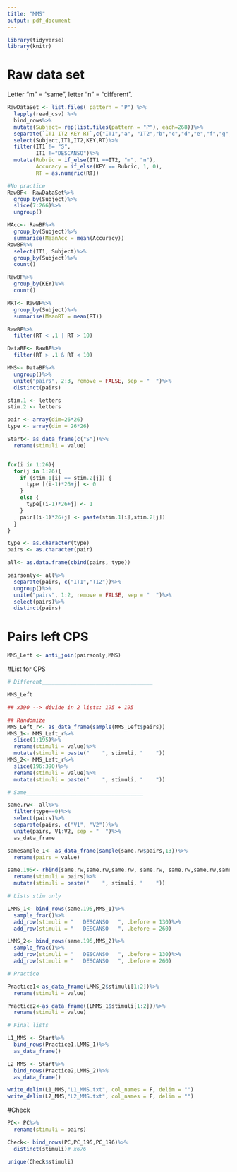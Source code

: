 ```yaml
---
title: "MMS"
output: pdf_document
---
```


```r
library(tidyverse)
library(knitr)
```

# Raw data set
Letter "m" = "same", letter "n" = "different".

```r
RawDataSet <- list.files( pattern = "P") %>%
  lapply(read_csv) %>% 
  bind_rows%>%
  mutate(Subject= rep(list.files(pattern = "P"), each=268))%>%
  separate(`IT1 IT2 KEY RT`,c("IT1","a", "IT2","b","c","d","e","f","g","KEY", "RT"), sep = " ")%>%
  select(Subject,IT1,IT2,KEY,RT)%>%
  filter(IT1 != "S",
         IT1 !="DESCANSO")%>%
  mutate(Rubric = if_else(IT1 ==IT2, "m", "n"),
         Accuracy = if_else(KEY == Rubric, 1, 0),
         RT = as.numeric(RT))

#No practice
RawBF<- RawDataSet%>%
  group_by(Subject)%>%
  slice(7:266)%>%
  ungroup()

MAcc<- RawBF%>%
  group_by(Subject)%>%
  summarise(MeanAcc = mean(Accuracy))
RawBF%>% 
  select(IT1, Subject)%>%
  group_by(Subject)%>%
  count()

RawBF%>% 
  group_by(KEY)%>%
  count()

MRT<- RawBF%>%
  group_by(Subject)%>%
  summarise(MeanRT = mean(RT))

RawBF%>%
  filter(RT < .1 | RT > 10)

DataBF<- RawBF%>%
  filter(RT > .1 & RT < 10)

MMS<- DataBF%>%
  ungroup()%>%
  unite("pairs", 2:3, remove = FALSE, sep = "  ")%>%
  distinct(pairs)

```

```r

stim.1 <- letters
stim.2 <- letters

pair <- array(dim=26*26)
type <- array(dim = 26*26)

Start<- as_data_frame(c("S"))%>%
  rename(stimuli = value)


for(i in 1:26){
  for(j in 1:26){
    if (stim.1[i] == stim.2[j]) {
      type [(i-1)*26+j] <- 0
    }
    else {
      type[(i-1)*26+j] <- 1
    }
    pair[(i-1)*26+j] <- paste(stim.1[i],stim.2[j])
  }
}

type <- as.character(type)
pairs <- as.character(pair)

all<- as.data.frame(cbind(pairs, type))

pairsonly<- all%>%
  separate(pairs, c("IT1","TI2"))%>%
  ungroup()%>%
  unite("pairs", 1:2, remove = FALSE, sep = "  ")%>%
  select(pairs)%>%
  distinct(pairs)

```

# Pairs left CPS
```r
MMS_Left <- anti_join(pairsonly,MMS)
```

#List for CPS
```r

# Different___________________________________

MMS_Left 

## x390 --> divide in 2 lists: 195 + 195

## Randomize 
MMS_Left_r<- as_data_frame(sample(MMS_Left$pairs))
MMS_1<- MMS_Left_r%>%
  slice(1:195)%>%
  rename(stimuli = value)%>%
  mutate(stimuli = paste("    ", stimuli, "    "))
MMS_2<- MMS_Left_r%>%
  slice(196:390)%>%
  rename(stimuli = value)%>%
  mutate(stimuli = paste("    ", stimuli, "    "))

# Same_____________________________________

same.rw<- all%>%
  filter(type==0)%>%
  select(pairs)%>%
  separate(pairs, c("V1", "V2"))%>%
  unite(pairs, V1:V2, sep = "  ")%>%
  as_data_frame

samesample_1<- as_data_frame(sample(same.rw$pairs,13))%>%
  rename(pairs = value)

same.195<- rbind(same.rw,same.rw,same.rw, same.rw, same.rw,same.rw,same.rw,samesample_1)%>%
  rename(stimuli = pairs)%>%
  mutate(stimuli = paste("    ", stimuli, "    "))

# Lists stim only

LMMS_1<- bind_rows(same.195,MMS_1)%>%
  sample_frac()%>%
  add_row(stimuli = "   DESCANSO   ", .before = 130)%>%
  add_row(stimuli = "   DESCANSO   ", .before = 260)

LMMS_2<- bind_rows(same.195,MMS_2)%>%
  sample_frac()%>%
  add_row(stimuli = "   DESCANSO   ", .before = 130)%>%
  add_row(stimuli = "   DESCANSO   ", .before = 260)

# Practice

Practice1<-as_data_frame(LMMS_2$stimuli[1:2])%>%
  rename(stimuli = value)

Practice2<-as_data_frame((LMMS_1$stimuli[1:2]))%>%
  rename(stimuli = value)

# Final lists

L1_MMS <- Start%>%
  bind_rows(Practice1,LMMS_1)%>%
  as_data_frame()

L2_MMS <- Start%>%
  bind_rows(Practice2,LMMS_2)%>%
  as_data_frame()

write_delim(L1_MMS,"L1_MMS.txt", col_names = F, delim = "")
write_delim(L2_MMS,"L2_MMS.txt", col_names = F, delim = "")
```


#Check

```r
PC<- PC%>%
  rename(stimuli = pairs)

Check<- bind_rows(PC,PC_195,PC_196)%>%
  distinct(stimuli)# x676

unique(Check$stimuli)
```



